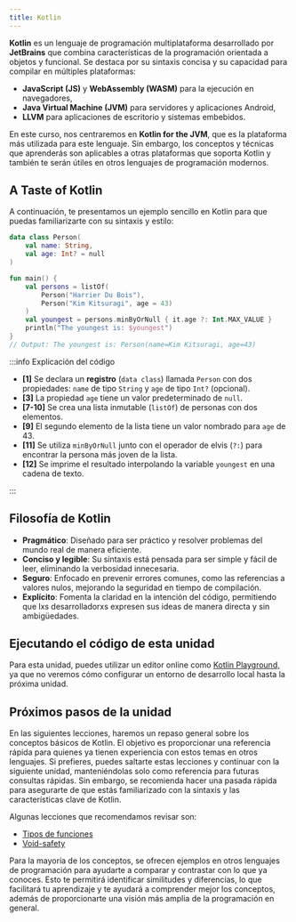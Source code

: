 ```yaml
---
title: Kotlin
---
```


<ReadingTime />

**Kotlin** es un lenguaje de programación multiplataforma desarrollado por **JetBrains** que combina características de la programación orientada a objetos y funcional. Se destaca por su sintaxis concisa y su capacidad para compilar en múltiples plataformas:

- **JavaScript (JS)** y **WebAssembly (WASM)** para la ejecución en navegadores,
- **Java Virtual Machine (JVM)** para servidores y aplicaciones Android,
- **LLVM** para aplicaciones de escritorio y sistemas embebidos.

En este curso, nos centraremos en **Kotlin for the JVM**, que es la plataforma más utilizada para este lenguaje. Sin embargo, los conceptos y técnicas que aprenderás son aplicables a otras plataformas que soporta Kotlin y también te serán útiles en otros lenguajes de programación modernos.

## A Taste of Kotlin

A continuación, te presentamos un ejemplo sencillo en Kotlin para que puedas familiarizarte con su sintaxis y estilo:

```kotlin showLineNumbers
data class Person(
    val name: String,
    val age: Int? = null
)

fun main() {
    val persons = listOf(
        Person("Harrier Du Bois"),
        Person("Kim Kitsuragi", age = 43)
    )
    val youngest = persons.minByOrNull { it.age ?: Int.MAX_VALUE }
    println("The youngest is: $youngest")
}
// Output: The youngest is: Person(name=Kim Kitsuragi, age=43)
```

:::info Explicación del código

- **[1]** Se declara un **registro** (`data class`) llamada `Person` con dos propiedades: `name` de tipo `String` y `age` de tipo `Int?` (opcional).
- **[3]** La propiedad `age` tiene un valor predeterminado de `null`.
- **[7-10]** Se crea una lista inmutable (``listOf``) de personas con dos elementos.
- **[9]** El segundo elemento de la lista tiene un valor nombrado para `age` de 43.
- **[11]** Se utiliza `minByOrNull` junto con el operador de elvis (`?:`) para encontrar la persona más joven de la lista.
- **[12]** Se imprime el resultado interpolando la variable `youngest` en una cadena de texto.

:::

## Filosofía de Kotlin

- **Pragmático**: Diseñado para ser práctico y resolver problemas del mundo real de manera eficiente.
- **Conciso y legible**: Su sintaxis está pensada para ser simple y fácil de leer, eliminando la verbosidad innecesaria.
- **Seguro**: Enfocado en prevenir errores comunes, como las referencias a valores nulos, mejorando la seguridad en tiempo de compilación.
- **Explícito**: Fomenta la claridad en la intención del código, permitiendo que lxs desarrolladorxs expresen sus ideas de manera directa y sin ambigüedades.

## Ejecutando el código de esta unidad

Para esta unidad, puedes utilizar un editor online como [Kotlin Playground,](https://play.kotlinlang.org/) ya que no veremos cómo configurar un entorno de desarrollo local hasta la próxima unidad.

## Próximos pasos de la unidad

En las siguientes lecciones, haremos un repaso general sobre los conceptos básicos de Kotlin. El objetivo es proporcionar una referencia rápida para quienes ya tienen experiencia con estos temas en otros lenguajes. Si prefieres, puedes saltarte estas lecciones y continuar con la siguiente unidad, manteniéndolas solo como referencia para futuras consultas rápidas. Sin embargo, se recomienda hacer una pasada rápida para asegurarte de que estás familiarizado con la sintaxis y las características clave de Kotlin.

Algunas lecciones que recomendamos revisar son:

- [Tipos de funciones](/docs/intro/types)
- [Void-safety](/docs/intro/void/void-safety)

Para la mayoría de los conceptos, se ofrecen ejemplos en otros lenguajes de programación para ayudarte a comparar y contrastar con lo que ya conoces. Esto te permitirá identificar similitudes y diferencias, lo que facilitará tu aprendizaje y te ayudará a comprender mejor los conceptos, además de proporcionarte una visión más amplia de la programación en general.
